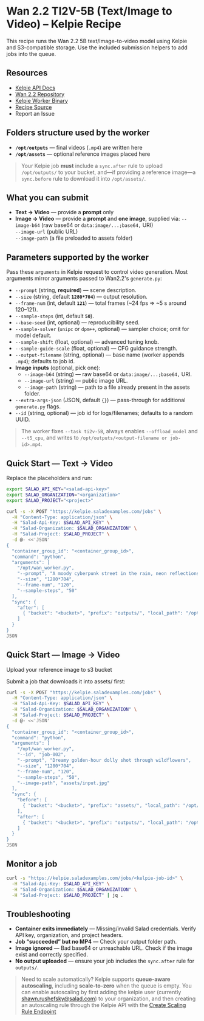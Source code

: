 # Wan 2.2 TI2V-5B (Text/Image to Video) – Kelpie Recipe

This recipe runs the Wan 2.2 5B text/image-to-video model using Kelpie and S3-compatible storage. Use the included submission helpers to add jobs into the queue.

## Resources

- [Kelpie API Docs](https://kelpie.saladexamples.com/docs)
- [Wan 2.2 Repository](https://github.com/Wan-Video/Wan2.2)
- [Kelpie Worker Binary](https://github.com/SaladTechnologies/kelpie)
- [Recipe Source](https://github.com/SaladTechnologies/salad-recipes/tree/master/recipes/wan2.2-5b-kelpie)
- <Link url={`https://github.com/SaladTechnologies/salad-recipes/issues/new?title=Wan2.2-5B%20Kelpie%20Recipe&body=Image:%20${props.container.image}`}>Report an Issue</Link>

## Folders structure used by the worker

- **`/opt/outputs`** — final videos (`.mp4`) are written here  
- **`/opt/assets`** — optional reference images placed here 

> Your Kelpie job **must** include a `sync.after` rule to upload `/opt/outputs/` to your bucket, and—if providing a reference image—a `sync.before` rule to download it into `/opt/assets/`.

## What you can submit

- **Text → Video** — provide a **prompt** only  
- **Image → Video** — provide a **prompt** and **one image**, supplied via:
  `--image-b64` (raw base64 or `data:image/...;base64,` URI)  
  `--image-url` (public URL)  
  `--image-path` (a file preloaded to assets folder)  

## Parameters supported by the worker

Pass these `arguments` in Kelpie request to control video generation. Most arguments mirror arguments passed to Wan2.2's `generate.py`:


- `--prompt` (string, **required**) — scene description.  
- `--size` (string, default **`1280*704`**) — output resolution.  
- `--frame-num` (int, default **`121`**) — total frames (~24 fps ⇒ ~5 s around 120–121).  
- `--sample-steps` (int, default **`50`**).  
- `--base-seed` (int, optional) — reproducibility seed.  
- `--sample-solver` (`unipc` or `dpm++`, optional) — sampler choice; omit for model default.  
- `--sample-shift` (float, optional) — advanced tuning knob.  
- `--sample-guide-scale` (float, optional) — CFG guidance strength.  
- `--output-filename` (string, optional) — base name (worker appends `.mp4`); defaults to job id.  
- **Image inputs** (optional, pick one):  
  - `--image-b64` (string) — raw base64 or `data:image/...;base64,` URI.  
  - `--image-url` (string) — public image URL.  
  - `--image-path` (string) — path to a file already present in the assets folder.  
- `--extra-args-json` (JSON, default `{}`) — pass-through for additional `generate.py` flags.  
- `--id` (string, optional) — job id for logs/filenames; defaults to a random UUID.

> The worker fixes `--task ti2v-5B`, always enables `--offload_model` and `--t5_cpu`, and writes to `/opt/outputs/<output-filename or job-id>.mp4`.


## Quick Start — Text → Video

Replace the placeholders and run:

```bash
export SALAD_API_KEY="<salad-api-key>"
export SALAD_ORGANIZATION="<organization>"
export SALAD_PROJECT="<project>"

curl -s -X POST "https://kelpie.saladexamples.com/jobs" \
  -H "Content-Type: application/json" \
  -H "Salad-Api-Key: $SALAD_API_KEY" \
  -H "Salad-Organization: $SALAD_ORGANIZATION" \
  -H "Salad-Project: $SALAD_PROJECT" \
  -d @- <<'JSON'
{
  "container_group_id": "<container_group_id>",
  "command": "python",
  "arguments": [
    "/opt/wan_worker.py",
    "--prompt", "A moody cyberpunk street in the rain, neon reflections, shallow depth of field",
    "--size", "1280*704",
    "--frame-num", "120",
    "--sample-steps", "50"
  ],
  "sync": {
    "after": [
      { "bucket": "<bucket>", "prefix": "outputs/", "local_path": "/opt/outputs/", "direction": "upload" }
    ]
  }
}
JSON
```

## Quick Start — Image → Video

Upload your reference image to s3 bucket

Submit a job that downloads it into assets/ first:

```bash
curl -s -X POST "https://kelpie.saladexamples.com/jobs" \
  -H "Content-Type: application/json" \
  -H "Salad-Api-Key: $SALAD_API_KEY" \
  -H "Salad-Organization: $SALAD_ORGANIZATION" \
  -H "Salad-Project: $SALAD_PROJECT" \
  -d @- <<'JSON'
{
  "container_group_id": "<container_group_id>",
  "command": "python",
  "arguments": [
    "/opt/wan_worker.py",
    "--id", "job-002",
    "--prompt", "Dreamy golden-hour dolly shot through wildflowers",
    "--size", "1280*704",
    "--frame-num", "120",
    "--sample-steps", "50",
    "--image-path", "assets/input.jpg"
  ],
  "sync": {
    "before": [
      { "bucket": "<bucket>", "prefix": "assets/", "local_path": "/opt/assets/", "direction": "download" }
    ],
    "after": [
      { "bucket": "<bucket>", "prefix": "outputs/", "local_path": "/opt/outputs/", "direction": "upload" }
    ]
  }
}
JSON
```
## Monitor a job

```bash
curl -s "https://kelpie.saladexamples.com/jobs/<kelpie-job-id>" \
  -H "Salad-Api-Key: $SALAD_API_KEY" \
  -H "Salad-Organization: $SALAD_ORGANIZATION" \
  -H "Salad-Project: $SALAD_PROJECT" | jq .
```
## Troubleshooting

- **Container exits immediately** — Missing/invalid Salad credentials. Verify API key, organization, and project headers.
- **Job “succeeded” but no MP4** — Check your output folder path.
- **Image ignored** — Bad base64 or unreachable URL. Check if the image exist and correctly specified.
- **No output uploaded** — ensure your job includes the `sync.after` rule for `outputs/`.

> Need to scale automatically? Kelpie supports **queue-aware autoscaling**, including **scale-to-zero** when the queue is empty. You can enable autoscaling by first adding the kelpie user (currently shawn.rushefsky@salad.com) to your organization, and then creating an autoscaling rule through the Kelpie API with the [Create Scaling Rule Endpoint](https://kelpie.saladexamples.com/docs#/default/post_CreateScalingRule) 
